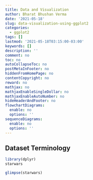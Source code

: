 ```yaml
---
title: Data and Visualization
author: Bharat Bhushan Verma
date: '2021-05-18'
slug: data-visualization-using-ggplot2
categories:
  - ggplot2
tags: []
lastmod: '2021-05-18T03:15:00-03:00'
keywords: []
description: ''
comment: no
toc: no
autoCollapseToc: no
postMetaInFooter: no
hiddenFromHomePage: no
contentCopyright: no
reward: no
mathjax: no
mathjaxEnableSingleDollar: no
mathjaxEnableAutoNumber: no
hideHeaderAndFooter: no
flowchartDiagrams:
  enable: no
  options: ''
sequenceDiagrams:
  enable: no
  options: ''
---
```

## Dataset Terminology

```r
library(dplyr)
starwars
```

```r
glimpse(starwars)
```


